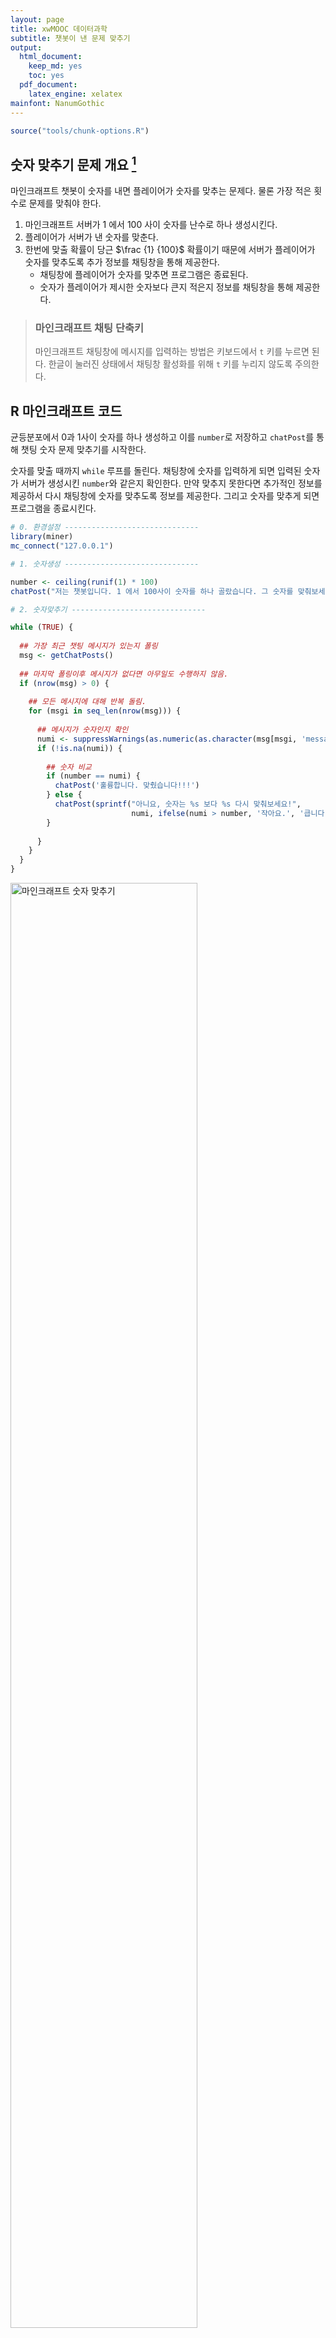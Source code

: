 ```yaml
---
layout: page
title: xwMOOC 데이터과학
subtitle: 챗봇이 낸 문제 맞추기
output:
  html_document: 
    keep_md: yes
    toc: yes
  pdf_document:
    latex_engine: xelatex
mainfont: NanumGothic
---
```



```r
source("tools/chunk-options.R") 
```

## 숫자 맞추기 문제 개요 [^micraft-chatbot]

[^micraft-chatbot]: [umber-guess chat bot in Minecraft](https://ropenscilabs.github.io/miner_book/number-guess-chat-bot-in-minecraft.html)

마인크래프트 챗봇이 숫자를 내면 플레이어가 숫자를 맞추는 문제다. 물론 가장 적은 횟수로 문제를 맞춰야 한다.

1. 마인크래프트 서버가 1 에서 100 사이 숫자를 난수로 하나 생성시킨다.
1. 플레이어가 서버가 낸 숫자를 맞춘다.
1. 한번에 맞출 확률이 당근 $\frac {1} {100}$ 확률이기 때문에 서버가 플레이어가 숫자를 맞추도록 추가 정보를 채팅창을 통해 제공한다.
    - 채팅창에 플레이어가 숫자를 맞추면 프로그램은 종료된다.
    - 숫자가 플레이어가 제시한 숫자보다 큰지 적은지 정보를 채팅창을 통해 제공한다.

> ### 마인크래프트 채팅 단축키 {.callout}
>
> 마인크래프트 채팅창에 메시지를 입력하는 방법은 키보드에서 `t` 키를 누르면 된다.
> 한글이 눌러진 상태에서 채팅창 활성화를 위해 `t` 키를 누리지 않도록 주의한다.

## R 마인크래프트 코드

균등분포에서 0과 1사이 숫자를 하나 생성하고 이를 `number`로 저장하고 
`chatPost`를 통해 챗팅 숫자 문제 맞추기를 시작한다.

숫자를 맞출 때까지 `while` 루프를 돌린다. 
채팅창에 숫자를 입력하게 되면 입력된 숫자가 서버가 생성시킨 `number`와 같은지 확인한다.
만약 맞추지 못한다면 추가적인 정보를 제공하서 다시 채팅창에 숫자를 맞추도록 정보를 제공한다.
그리고 숫자를 맞추게 되면 프로그램을 종료시킨다.

``` r
# 0. 환경설정 ------------------------------
library(miner)
mc_connect("127.0.0.1")

# 1. 숫자생성 ------------------------------

number <- ceiling(runif(1) * 100)
chatPost("저는 챗봇입니다. 1 에서 100사이 숫자를 하나 골랐습니다. 그 숫자를 맞춰보세요. t키를 눌러 챗팅 윈도우에 답하세요.")

# 2. 숫자맞추기 ------------------------------

while (TRUE) {
  
  ## 가장 최근 챗팅 메시지가 있는지 폴링
  msg <- getChatPosts()
  
  ## 마지막 폴링이후 메시지가 없다면 아무일도 수행하지 않음.
  if (nrow(msg) > 0) {
    
    ## 모든 메시지에 대해 반복 돌림.
    for (msgi in seq_len(nrow(msg))) {
      
      ## 메시지가 숫자인지 확인
      numi <- suppressWarnings(as.numeric(as.character(msg[msgi, 'message'])))
      if (!is.na(numi)) {
        
        ## 숫자 비교
        if (number == numi) {
          chatPost('훌륭합니다. 맞췄습니다!!!')
        } else {
          chatPost(sprintf("아니요, 숫자는 %s 보다 %s 다시 맞춰보세요!",
                           numi, ifelse(numi > number, '작아요.', '큽니다.')))
        }
        
      }
    }
  }
}
```




<img src="fig/minecraft-number-guess.png" alt="마인크래프트 숫자 맞추기" width="77%" />
